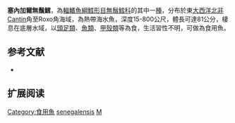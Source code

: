 {{Speciesbox
| name = 塞內加爾無鬚鱈
| status = NE
| status_system = IUCN3.1
| image = 
| genus = Merluccius
| species = senegalensis
| authority = [[Cadenat|Cadenat]], 1950
| synonyms = *''Merluccius merluccius senegalensis'', Cadenat, 1950
}}
'''塞內加爾無鬚鱈'''，為[[輻鰭魚綱|輻鰭魚綱]][[鱈形目|鱈形目]][[無鬚鱈科|無鬚鱈科]]的其中一[[種|種]]，分布於東[[大西洋|大西洋]][[北非|北非]]Cantin角至Roxo角海域，為熱帶海水魚，深度15-800公尺，體長可達81公分，棲息在底層水域，以[[頭足類|頭足類]]、[[魚類|魚類]]、[[甲殼類|甲殼類]]等為食，生活習性不明，可做為食用魚。

==参考文献==
*{{FishBase_species|genus=Merluccius|species=senegalensis|year=2016|month=2}}

== 扩展阅读 ==
{{refbegin}}
{{wikispecies-inline|Merluccius senegalensis|塞內加爾無鬚鱈}}
{{refend}}
{{Taxonbar|from=Q2100255}}

[[Category:食用魚|Category:食用魚]]
[[Category:無鬚鱈屬|senegalensis]]
[[Category:1950年描述的魚類|M]]


{{鱈形目小作品}}